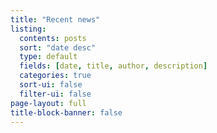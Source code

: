 ```yaml
---
title: "Recent news"
listing:
  contents: posts
  sort: "date desc"
  type: default
  fields: [date, title, author, description]
  categories: true
  sort-ui: false
  filter-ui: false
page-layout: full
title-block-banner: false
---
```



